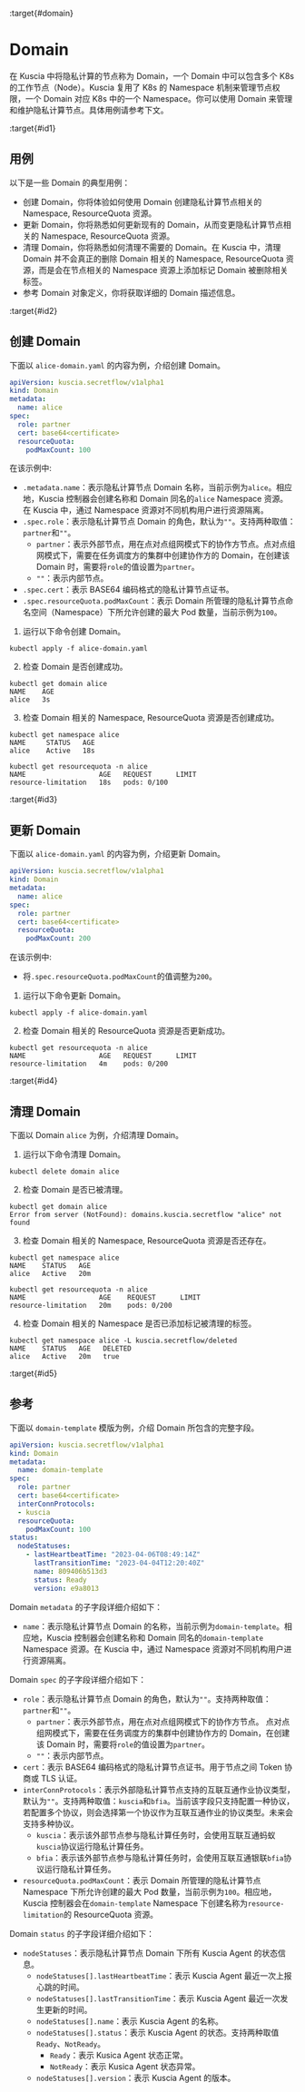 :target{#domain}

# Domain

在 Kuscia 中将隐私计算的节点称为 Domain，一个 Domain 中可以包含多个 K8s 的工作节点（Node）。Kuscia
复用了 K8s 的 Namespace 机制来管理节点权限，一个 Domain 对应 K8s 中的一个 Namespace。你可以使用 Domain 来管理和维护隐私计算节点。具体用例请参考下文。

:target{#id1}

## 用例

以下是一些 Domain 的典型用例：

- 创建 Domain，你将体验如何使用 Domain 创建隐私计算节点相关的 Namespace, ResourceQuota 资源。
- 更新 Domain，你将熟悉如何更新现有的 Domain，从而变更隐私计算节点相关的 Namespace, ResourceQuota 资源。
- 清理 Domain，你将熟悉如何清理不需要的 Domain。在 Kuscia 中，清理 Domain 并不会真正的删除 Domain 相关的 Namespace, ResourceQuota 资源，而是会在节点相关的 Namespace 资源上添加标记 Domain 被删除相关标签。
- 参考 Domain 对象定义，你将获取详细的 Domain 描述信息。

:target{#id2}

## 创建 Domain

下面以 `alice-domain.yaml` 的内容为例，介绍创建 Domain。

```yaml
apiVersion: kuscia.secretflow/v1alpha1
kind: Domain
metadata:
  name: alice
spec:
  role: partner
  cert: base64<certificate>
  resourceQuota:
    podMaxCount: 100
```

在该示例中:

- `.metadata.name`：表示隐私计算节点 Domain 名称，当前示例为`alice`。相应地，Kuscia 控制器会创建名称和 Domain 同名的`alice` Namespace 资源。在 Kuscia 中，通过 Namespace 资源对不同机构用户进行资源隔离。
- `.spec.role`：表示隐私计算节点 Domain 的角色，默认为`""`。支持两种取值：`partner`和`""`。
  - `partner`：表示外部节点，用在点对点组网模式下的协作方节点。点对点组网模式下，需要在任务调度方的集群中创建协作方的 Domain，在创建该 Domain 时，需要将`role`的值设置为`partner`。
  - `""`：表示内部节点。
- `.spec.cert`：表示 BASE64 编码格式的隐私计算节点证书。
- `.spec.resourceQuota.podMaxCount`：表示 Domain 所管理的隐私计算节点命名空间（Namespace）下所允许创建的最大 Pod 数量，当前示例为`100`。

1. 运行以下命令创建 Domain。

```shell
kubectl apply -f alice-domain.yaml
```

2. 检查 Domain 是否创建成功。

```shell
kubectl get domain alice
NAME    AGE
alice   3s
```

3. 检查 Domain 相关的 Namespace, ResourceQuota 资源是否创建成功。

```shell
kubectl get namespace alice
NAME     STATUS   AGE
alice    Active   18s

kubectl get resourcequota -n alice
NAME                  AGE   REQUEST      LIMIT
resource-limitation   18s   pods: 0/100
```

:target{#id3}

## 更新 Domain

下面以 `alice-domain.yaml` 的内容为例，介绍更新 Domain。

```yaml
apiVersion: kuscia.secretflow/v1alpha1
kind: Domain
metadata:
  name: alice
spec:
  role: partner
  cert: base64<certificate>
  resourceQuota:
    podMaxCount: 200
```

在该示例中:

- 将`.spec.resourceQuota.podMaxCount`的值调整为`200`。

1. 运行以下命令更新 Domain。

```shell
kubectl apply -f alice-domain.yaml
```

2. 检查 Domain 相关的 ResourceQuota 资源是否更新成功。

```shell
kubectl get resourcequota -n alice
NAME                  AGE   REQUEST      LIMIT
resource-limitation   4m    pods: 0/200
```

:target{#id4}

## 清理 Domain

下面以 Domain `alice` 为例，介绍清理 Domain。

1. 运行以下命令清理 Domain。

```shell
kubectl delete domain alice
```

2. 检查 Domain 是否已被清理。

```shell
kubectl get domain alice
Error from server (NotFound): domains.kuscia.secretflow "alice" not found
```

3. 检查 Domain 相关的 Namespace, ResourceQuota 资源是否还存在。

```shell
kubectl get namespace alice
NAME    STATUS   AGE
alice   Active   20m

kubectl get resourcequota -n alice
NAME                  AGE    REQUEST      LIMIT
resource-limitation   20m    pods: 0/200
```

4. 检查 Domain 相关的 Namespace 是否已添加标记被清理的标签。

```shell
kubectl get namespace alice -L kuscia.secretflow/deleted
NAME    STATUS   AGE   DELETED
alice   Active   20m   true
```

:target{#id5}

## 参考

下面以 `domain-template` 模版为例，介绍 Domain 所包含的完整字段。

```yaml
apiVersion: kuscia.secretflow/v1alpha1
kind: Domain
metadata:
  name: domain-template
spec:
  role: partner
  cert: base64<certificate>
  interConnProtocols: 
  - kuscia
  resourceQuota:
    podMaxCount: 100
status:
  nodeStatuses:
    - lastHeartbeatTime: "2023-04-06T08:49:14Z"
      lastTransitionTime: "2023-04-04T12:20:40Z"
      name: 809406b513d3
      status: Ready
      version: e9a8013
```

Domain `metadata` 的子字段详细介绍如下：

- `name`：表示隐私计算节点 Domain 的名称，当前示例为`domain-template`。相应地，Kuscia 控制器会创建名称和 Domain 同名的`domain-template` Namespace 资源。在 Kuscia 中，通过 Namespace 资源对不同机构用户进行资源隔离。

Domain `spec` 的子字段详细介绍如下：

- `role`：表示隐私计算节点 Domain 的角色，默认为`""`。支持两种取值：`partner`和`""`。
  - `partner`：表示外部节点，用在点对点组网模式下的协作方节点。 点对点组网模式下，需要在任务调度方的集群中创建协作方的 Domain，在创建该 Domain 时，需要将`role`的值设置为`partner`。
  - `""`：表示内部节点。
- `cert`：表示 BASE64 编码格式的隐私计算节点证书。用于节点之间 Token 协商或 TLS 认证。
- `interConnProtocols`：表示外部隐私计算节点支持的互联互通作业协议类型，默认为`""`。支持两种取值：`kuscia`和`bfia`。当前该字段只支持配置一种协议，若配置多个协议，则会选择第一个协议作为互联互通作业的协议类型。未来会支持多种协议。
  - `kuscia`：表示该外部节点参与隐私计算任务时，会使用互联互通蚂蚁`kuscia`协议运行隐私计算任务。
  - `bfia`：表示该外部节点参与隐私计算任务时，会使用互联互通银联`bfia`协议运行隐私计算任务。
- `resourceQuota.podMaxCount`：表示 Domain 所管理的隐私计算节点 Namespace 下所允许创建的最大 Pod 数量，当前示例为`100`。相应地，Kuscia 控制器会在`domain-template` Namespace 下创建名称为`resource-limitation`的 ResourceQuota 资源。

Domain `status` 的子字段详细介绍如下：

- `nodeStatuses`：表示隐私计算节点 Domain 下所有 Kuscia Agent 的状态信息。
  - `nodeStatuses[].lastHeartbeatTime`：表示 Kuscia Agent 最近一次上报心跳的时间。
  - `nodeStatuses[].lastTransitionTime`：表示 Kuscia Agent 最近一次发生更新的时间。
  - `nodeStatuses[].name`：表示 Kuscia Agent 的名称。
  - `nodeStatuses[].status`：表示 Kuscia Agent 的状态。支持两种取值`Ready`、`NotReady`。
    - `Ready`：表示 Kusica Agent 状态正常。
    - `NotReady`：表示 Kusica Agent 状态异常。
  - `nodeStatuses[].version`：表示 Kuscia Agent 的版本。
